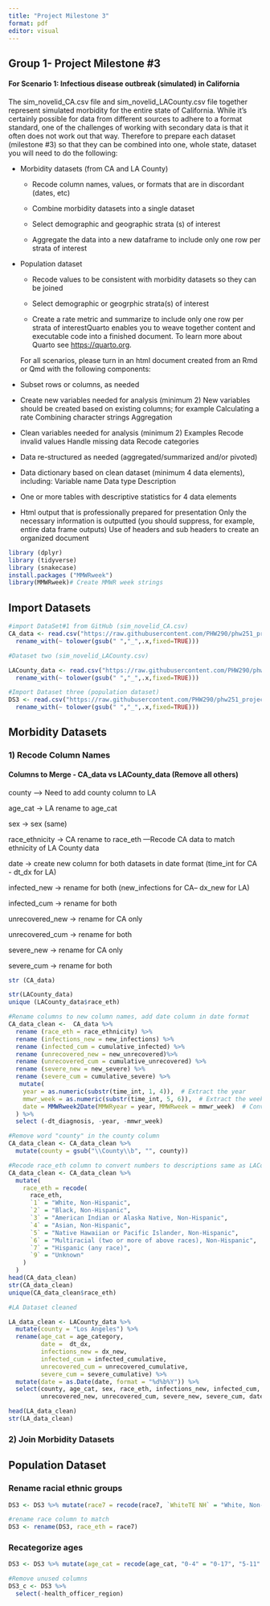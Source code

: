 ```yaml
---
title: "Project Milestone 3"
format: pdf
editor: visual
---
```


## Group 1- Project Milestone #3

#### **For Scenario 1: Infectious disease outbreak (simulated) in California**

The sim_novelid_CA.csv file and sim_novelid_LACounty.csv file together represent simulated morbidity for the entire state of California. While it’s certainly possible for data from different sources to adhere to a format standard, one of the challenges of working with secondary data is that it often does not work out that way. Therefore to prepare each dataset (milestone #3) so that they can be combined into one, whole state, dataset you will need to do the following:

-   Morbidity datasets (from CA and LA County)

    -   Recode column names, values, or formats that are in discordant (dates, etc)

    -   Combine morbidity datasets into a single dataset

    -   Select demographic and geographic strata (s) of interest

    -   Aggregate the data into a new dataframe to include only one row per strata of interest

-   Population dataset

    -   Recode values to be consistent with morbidity datasets so they can be joined

    -   Select demographic or geogrphic strata(s) of interest

    -   Create a rate metric and summarize to include only one row per strata of interestQuarto enables you to weave together content and executable code into a finished document. To learn more about Quarto see <https://quarto.org>.

    For all scenarios, please turn in an html document created from an Rmd or Qmd with the following components:

-   Subset rows or columns, as needed

-   Create new variables needed for analysis (minimum 2) New variables should be created based on existing columns; for example Calculating a rate Combining character strings Aggregation

-   Clean variables needed for analysis (minimum 2) Examples Recode invalid values Handle missing data Recode categories

-   Data re-structured as needed (aggregated/summarized and/or pivoted)

-   Data dictionary based on clean dataset (minimum 4 data elements), including: Variable name Data type Description

-   One or more tables with descriptive statistics for 4 data elements

-   Html output that is professionally prepared for presentation Only the necessary information is outputted (you should suppress, for example, entire data frame outputs) Use of headers and sub headers to create an organized document

```r
library (dplyr)
library (tidyverse)
library (snakecase)
install.packages ("MMWRweek")
library(MMWRweek)# Create MMWR week strings
```

## Import Datasets

```r
#import DataSet#1 from GitHub (sim_novelid_CA.csv)
CA_data <- read.csv("https://raw.githubusercontent.com/PHW290/phw251_projectdata/refs/heads/main/scenario_1/sim_novelid_CA.csv") %>%
  rename_with(~ tolower(gsub(" ","_",.x,fixed=TRUE))) 

#Dataset two (sim_novelid_LACounty.csv)

LACounty_data <- read.csv("https://raw.githubusercontent.com/PHW290/phw251_projectdata/refs/heads/main/scenario_1/sim_novelid_LACounty.csv") %>%
  rename_with(~ tolower(gsub(" ","_",.x,fixed=TRUE))) 

#Import Dataset three (population dataset)
DS3 <- read.csv("https://raw.githubusercontent.com/PHW290/phw251_projectdata/refs/heads/main/scenario_1/ca_pop_2023.csv") %>%
  rename_with(~ tolower(gsub(" ","_",.x,fixed=TRUE))) 
```

## Morbidity Datasets

### 1) Recode Column Names

#### Columns to Merge - CA_data vs LACounty_data (Remove all others)

county –\> Need to add county column to LA

age_cat -\> LA rename to age_cat

sex -\> sex (same)

race_ethnicity -\> CA rename to race_eth ---Recode CA data to match ethnicity of LA County data

date -\> create new column for both datasets in date format (time_int for CA - dt_dx for LA)

infected_new -\> rename for both (new_infections for CA-- dx_new for LA)

infected_cum -\> rename for both

unrecovered_new -\> rename for CA only

unrecovered_cum -\> rename for both

severe_new -\> rename for CA only

severe_cum -\> rename for both

```r
str (CA_data)
```

```r
str(LACounty_data)
unique (LACounty_data$race_eth)
```

```r
#Rename columns to new column names, add date column in date format
CA_data_clean <-  CA_data %>%
  rename (race_eth = race_ethnicity) %>%
  rename (infections_new = new_infections) %>%
  rename (infected_cum = cumulative_infected) %>%
  rename (unrecovered_new = new_unrecovered)%>%
  rename (unrecovered_cum = cumulative_unrecovered) %>%
  rename (severe_new = new_severe) %>%
  rename (severe_cum = cumulative_severe) %>%
   mutate(
    year = as.numeric(substr(time_int, 1, 4)),  # Extract the year
    mmwr_week = as.numeric(substr(time_int, 5, 6)),  # Extract the week
    date = MMWRweek2Date(MMWRyear = year, MMWRweek = mmwr_week)  # Convert to date
  ) %>%
  select (-dt_diagnosis, -year, -mmwr_week)

#Remove word "county" in the county column
CA_data_clean <- CA_data_clean %>%
  mutate(county = gsub("\\County\\b", "", county))

#Recode race_eth column to convert numbers to descriptions same as LACounty data
CA_data_clean <- CA_data_clean %>%
  mutate(
    race_eth = recode(
      race_eth,
      `1` = "White, Non-Hispanic",
      `2` = "Black, Non-Hispanic",
      `3` = "American Indian or Alaska Native, Non-Hispanic",
      `4` = "Asian, Non-Hispanic",
      `5` = "Native Hawaiian or Pacific Islander, Non-Hispanic",
      `6` = "Multiracial (two or more of above races), Non-Hispanic",
      `7` = "Hispanic (any race)",
      `9` = "Unknown"
    )
  )
head(CA_data_clean)
str(CA_data_clean)
unique(CA_data_clean$race_eth)
```

```r
#LA Dataset cleaned

LA_data_clean <- LACounty_data %>%
  mutate(county = "Los Angeles") %>%
  rename(age_cat = age_category,
         date =  dt_dx,
         infections_new = dx_new,
         infected_cum = infected_cumulative,
         unrecovered_cum = unrecovered_cumulative,
         severe_cum = severe_cumulative) %>%
  mutate(date = as.Date(date, format = "%d%b%Y")) %>%
  select(county, age_cat, sex, race_eth, infections_new, infected_cum, 
         unrecovered_new, unrecovered_cum, severe_new, severe_cum, date, dt_report)

head(LA_data_clean)
str(LA_data_clean)
```

### 2) Join Morbidity Datasets

## Population Dataset

### Rename racial ethnic groups

```r
DS3 <- DS3 %>% mutate(race7 = recode(race7, `WhiteTE NH` = "White, Non-Hispanic", `Black NH` = "Black, Non-Hispanic", `AIAN NH` = "American Indian or Alaska Native, Non-Hispanic", `Asian NH` = "Asian, Non-Hispanic", `NHPI NH` = "Native Hawaiian or Pacific Islander, Non-Hispanic", `MR NH` = "Multiracial (two or more of above races), Non-Hispanic", `Hispanic` = "Hispanic (any race)" ))

#rename race column to match
DS3 <- rename(DS3, race_eth = race7)
```

### Recategorize ages

```r
DS3 <- DS3 %>% mutate(age_cat = recode(age_cat, "0-4" = "0-17", "5-11" = "0-17", "12-17" = "0-17"))

#Remove unused columns
DS3_c <- DS3 %>%
  select(-health_officer_region)
```
